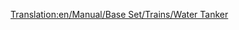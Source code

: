 [[Translation:en/Manual/Base Set/Trains/Water Tanker]]
{{pl/wagony|Picture=[[File:en/Watertanker.png]]
|Name=Cysterna na wodę
|NormalCost=£1,166 ($2,332)
|NormalWeight=25 / 50 t
|NormalCapacity=25,000 litrów wody
|MonoCost="
|MonoWeight=25 / 55 t
|MonoCapacity=30,000 litres of water
|MagCost="
|MagWeight=25 / 57 t
|MagCapacity=32,000 litres of water
|Description=Zbiorniki wodne transportują wodę w stanie ciekłym do [[pl/Manual/Miasta|miejscowość]]i , które ma [[pl/Manual/Base Set/Industries/Wieża ciśnień|water tower]]. Ten wagon jest dostępny tylko w klimacie [[pl/Manual/Klimat#Tropikalny|Sub-Tropical]] .
}}